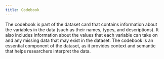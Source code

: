 ```yaml
---
title: Codebook
---
```


The codebook is part of the dataset card that contains information about the variables in the data (such as their names, types, and descriptions). It also includes information about the values that each variable can take on and any missing data that may exist in the dataset. The codebook is an essential component of the dataset, as it provides context and semantic that helps researchers interpret the data.

